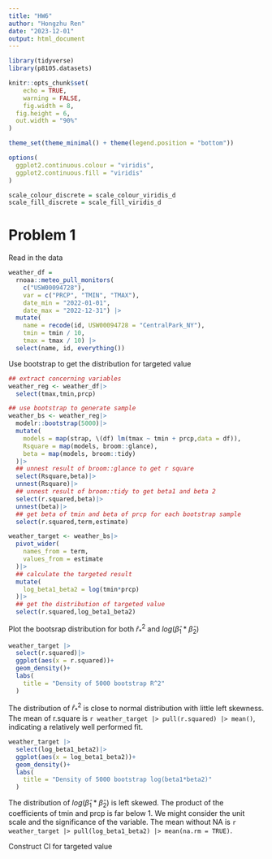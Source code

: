 ```yaml
---
title: "HW6"
author: "Hongzhu Ren"
date: "2023-12-01"
output: html_document
---
```

```r
library(tidyverse)
library(p8105.datasets)

knitr::opts_chunk$set(
	echo = TRUE,
	warning = FALSE,
	fig.width = 8, 
  fig.height = 6,
  out.width = "90%"
)

theme_set(theme_minimal() + theme(legend.position = "bottom"))

options(
  ggplot2.continuous.colour = "viridis",
  ggplot2.continuous.fill = "viridis"
)

scale_colour_discrete = scale_colour_viridis_d
scale_fill_discrete = scale_fill_viridis_d
```

# Problem 1

Read in the data

```r
weather_df = 
  rnoaa::meteo_pull_monitors(
    c("USW00094728"),
    var = c("PRCP", "TMIN", "TMAX"), 
    date_min = "2022-01-01",
    date_max = "2022-12-31") |>
  mutate(
    name = recode(id, USW00094728 = "CentralPark_NY"),
    tmin = tmin / 10,
    tmax = tmax / 10) |>
  select(name, id, everything())
```

Use bootstrap to get the distribution for targeted value

```r
## extract concerning variables
weather_reg <- weather_df|>
  select(tmax,tmin,prcp)

## use bootstrap to generate sample
weather_bs <- weather_reg|>
  modelr::bootstrap(5000)|>
  mutate(
    models = map(strap, \(df) lm(tmax ~ tmin + prcp,data = df)),
    Rsquare = map(models, broom::glance),
    beta = map(models, broom::tidy)
  )|>
  ## unnest result of broom::glance to get r square  
  select(Rsquare,beta)|>
  unnest(Rsquare)|>
  ## unnest result of broom::tidy to get beta1 and beta 2
  select(r.squared,beta)|>
  unnest(beta)|>
  ## get beta of tmin and beta of prcp for each bootstrap sample 
  select(r.squared,term,estimate)

weather_target <- weather_bs|>
  pivot_wider(
    names_from = term,
    values_from = estimate
  )|>
  ## calculate the targeted result
  mutate(
    log_beta1_beta2 = log(tmin*prcp)
  )|>
  ## get the distribution of targeted value
  select(r.squared,log_beta1_beta2)
```

Plot the bootsrap distribution for both $\hat{r}_*^2$ and $log(\hat{\beta}_1*\hat{\beta}_2)$

```r
weather_target |>
  select(r.squared)|>
  ggplot(aes(x = r.squared))+
  geom_density()+
  labs(
    title = "Density of 5000 bootstrap R^2"
  )


```

The distribution of $\hat{r}_*^2$ is close to normal distribution with little left skewness. The mean of r.square is `r weather_target |> pull(r.squared) |> mean()`, indicating a relatively well performed fit.

```r
weather_target |>
  select(log_beta1_beta2)|>
  ggplot(aes(x = log_beta1_beta2))+
  geom_density()+
  labs(
    title = "Density of 5000 bootstrap log(beta1*beta2)"
  )
```

The distribution of $log(\hat{\beta}_1*\hat{\beta}_2)$ is left skewed. The product of the coefficients of tmin and prcp is far below 1. We might consider the unit scale and the significance of the variable. The mean without NA is `r weather_target |> pull(log_beta1_beta2) |> mean(na.rm = TRUE)`. 


Construct CI for targeted value

```r

```

